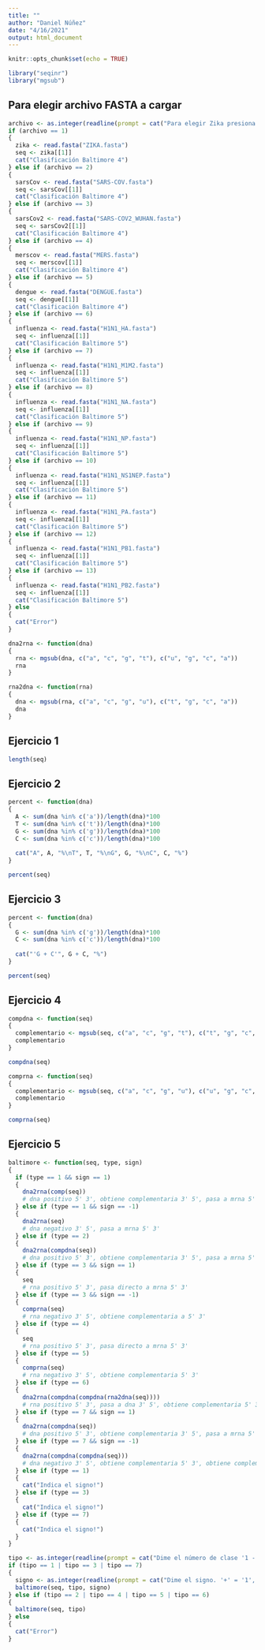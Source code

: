 ---
title: ""
author: "Daniel Núñez"
date: "4/16/2021"
output: html_document
---

```{r setup, include=FALSE}
knitr::opts_chunk$set(echo = TRUE)
```

```{r}
library("seqinr")
library("mgsub")
```

## Para elegir archivo FASTA a cargar
```{r}
archivo <- as.integer(readline(prompt = cat("Para elegir Zika presiona: 1 \nPara elegir SARS-COV presiona: 2 \nPara elegir SARS-COV2-WUHAN presiona: 3 \nPara elegir MERS-COV presiona: 4 \nPara elegir Dengue presiona: 5 \nPara elegir H1N1 segmento HA presiona: 6 \nPara elegir H1N1 segmento M1M2 presiona: 7 \nPara elegir H1N1 segmento NA presiona: 8 \nPara elegir H1N1 segmento NP presiona: 9 \nPara elegir H1N1 segmento NS1NEP presiona: 10 \nPara elegir H1N1 segmento PA presiona: 11 \nPara elegir H1N1 segmento PB1 presiona: 12 \nPara elegir H1N1 segmento PB2 presiona: 13 \n")))
if (archivo == 1)
{
  zika <- read.fasta("ZIKA.fasta")
  seq <- zika[[1]]
  cat("Clasificación Baltimore 4")
} else if (archivo == 2)
{
  sarsCov <- read.fasta("SARS-COV.fasta")
  seq <- sarsCov[[1]]
  cat("Clasificación Baltimore 4")
} else if (archivo == 3)
{
  sarsCov2 <- read.fasta("SARS-COV2_WUHAN.fasta")
  seq <- sarsCov2[[1]]
  cat("Clasificación Baltimore 4")
} else if (archivo == 4)
{
  merscov <- read.fasta("MERS.fasta")
  seq <- merscov[[1]]
  cat("Clasificación Baltimore 4")
} else if (archivo == 5)
{
  dengue <- read.fasta("DENGUE.fasta")
  seq <- dengue[[1]]
  cat("Clasificación Baltimore 4")
} else if (archivo == 6)
{
  influenza <- read.fasta("H1N1_HA.fasta")
  seq <- influenza[[1]]
  cat("Clasificación Baltimore 5")
} else if (archivo == 7)
{
  influenza <- read.fasta("H1N1_M1M2.fasta")
  seq <- influenza[[1]]
  cat("Clasificación Baltimore 5")
} else if (archivo == 8)
{
  influenza <- read.fasta("H1N1_NA.fasta")
  seq <- influenza[[1]]
  cat("Clasificación Baltimore 5")
} else if (archivo == 9)
{
  influenza <- read.fasta("H1N1_NP.fasta")
  seq <- influenza[[1]]
  cat("Clasificación Baltimore 5")
} else if (archivo == 10)
{
  influenza <- read.fasta("H1N1_NS1NEP.fasta")
  seq <- influenza[[1]]
  cat("Clasificación Baltimore 5")
} else if (archivo == 11)
{
  influenza <- read.fasta("H1N1_PA.fasta")
  seq <- influenza[[1]]
  cat("Clasificación Baltimore 5")
} else if (archivo == 12)
{
  influenza <- read.fasta("H1N1_PB1.fasta")
  seq <- influenza[[1]]
  cat("Clasificación Baltimore 5")
} else if (archivo == 13)
{
  influenza <- read.fasta("H1N1_PB2.fasta")
  seq <- influenza[[1]]
  cat("Clasificación Baltimore 5")
} else 
{
  cat("Error")
}

```

```{r}
dna2rna <- function(dna)
{
  rna <- mgsub(dna, c("a", "c", "g", "t"), c("u", "g", "c", "a"))
  rna
}
```

```{r}
rna2dna <- function(rna)
{
  dna <- mgsub(rna, c("a", "c", "g", "u"), c("t", "g", "c", "a"))
  dna
}
```

## Ejercicio 1
```{r}
length(seq)
```

## Ejercicio 2
```{r}
percent <- function(dna)
{
  A <- sum(dna %in% c('a'))/length(dna)*100
  T <- sum(dna %in% c('t'))/length(dna)*100
  G <- sum(dna %in% c('g'))/length(dna)*100
  C <- sum(dna %in% c('c'))/length(dna)*100
  
  cat("A", A, "%\nT", T, "%\nG", G, "%\nC", C, "%")
}

percent(seq)
```

## Ejercicio 3
```{r}
percent <- function(dna)
{
  G <- sum(dna %in% c('g'))/length(dna)*100
  C <- sum(dna %in% c('c'))/length(dna)*100
  
  cat("'G + C'", G + C, "%")
}

percent(seq)
```

## Ejercicio 4
```{r}
compdna <- function(seq)
{
  complementario <- mgsub(seq, c("a", "c", "g", "t"), c("t", "g", "c", "a"))
  complementario
}

compdna(seq)
```

```{r}
comprna <- function(seq)
{
  complementario <- mgsub(seq, c("a", "c", "g", "u"), c("u", "g", "c", "a"))
  complementario
}

comprna(seq)
```

## Ejercicio 5
```{r}
baltimore <- function(seq, type, sign)
{
  if (type == 1 && sign == 1)
  {
    dna2rna(comp(seq))
    # dna positivo 5' 3', obtiene complementaria 3' 5', pasa a mrna 5' 3'
  } else if (type == 1 && sign == -1)
  {
    dna2rna(seq)
    # dna negativo 3' 5', pasa a mrna 5' 3' 
  } else if (type == 2)
  {
    dna2rna(compdna(seq))
    # dna positivo 5' 3', obtiene complementaria 3' 5', pasa a mrna 5' 3'
  } else if (type == 3 && sign == 1)
  {
    seq
    # rna positivo 5' 3', pasa directo a mrna 5' 3'
  } else if (type == 3 && sign == -1)
  {
    comprna(seq)
    # rna negativo 3' 5', obtiene complementaria a 5' 3'
  } else if (type == 4)
  {
    seq
    # rna positivo 5' 3', pasa directo a mrna 5' 3'
  } else if (type == 5)
  {
    comprna(seq)
    # rna negativo 3' 5', obtiene complementaria 5' 3'
  } else if (type == 6)
  {
    dna2rna(compdna(compdna(rna2dna(seq))))
    # rna positivo 5' 3', pasa a dna 3' 5', obtiene complementaria 5' 3', obtiene complementaria 3' 5', pasa a mrna 5' 3' 
  } else if (type == 7 && sign == 1)
  {
    dna2rna(compdna(seq))
    # dna positivo 5' 3', obtiene complementaria 3' 5', pasa a mrna 5' 3'
  } else if (type == 7 && sign == -1)
  {
    dna2rna(compdna(compdna(seq)))
    # dna negativo 3' 5', obtiene complementaria 5' 3', obtiene complementaria 3' 5', pasa a mrna 5' 3'
  } else if (type == 1)
  {
    cat("Indica el signo!")
  } else if (type == 3)
  {
    cat("Indica el signo!")
  } else if (type == 7)
  {
    cat("Indica el signo!")
  }
}

tipo <- as.integer(readline(prompt = cat("Dime el número de clase '1 - 7'\n")))
if (tipo == 1 | tipo == 3 | tipo == 7)
{
  signo <- as.integer(readline(prompt = cat("Dime el signo. '+' = '1', '-' = '-1'\n")))
  baltimore(seq, tipo, signo)
} else if (tipo == 2 | tipo == 4 | tipo == 5 | tipo == 6)
{
  baltimore(seq, tipo)
} else 
{
  cat("Error")
}
```







